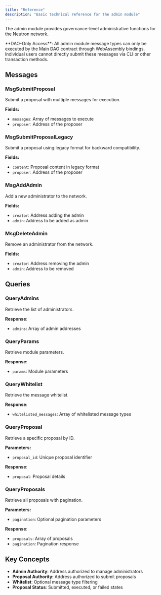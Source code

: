 ```yaml
---
title: "Reference"
description: "Basic technical reference for the admin module"
---
```


The admin module provides governance-level administrative functions for the Neutron network.

<Warning>
**DAO-Only Access**: All admin module message types can only be executed by the Main DAO contract through WebAssembly bindings. Individual users cannot directly submit these messages via CLI or other transaction methods.
</Warning>

## Messages

### MsgSubmitProposal
Submit a proposal with multiple messages for execution.

**Fields:**
- `messages`: Array of messages to execute
- `proposer`: Address of the proposer

### MsgSubmitProposalLegacy
Submit a proposal using legacy format for backward compatibility.

**Fields:**
- `content`: Proposal content in legacy format
- `proposer`: Address of the proposer

### MsgAddAdmin
Add a new administrator to the network.

**Fields:**
- `creator`: Address adding the admin
- `admin`: Address to be added as admin

### MsgDeleteAdmin
Remove an administrator from the network.

**Fields:**
- `creator`: Address removing the admin
- `admin`: Address to be removed

## Queries

### QueryAdmins
Retrieve the list of administrators.

**Response:**
- `admins`: Array of admin addresses

### QueryParams
Retrieve module parameters.

**Response:**
- `params`: Module parameters

### QueryWhitelist
Retrieve the message whitelist.

**Response:**
- `whitelisted_messages`: Array of whitelisted message types

### QueryProposal
Retrieve a specific proposal by ID.

**Parameters:**
- `proposal_id`: Unique proposal identifier

**Response:**
- `proposal`: Proposal details

### QueryProposals
Retrieve all proposals with pagination.

**Parameters:**
- `pagination`: Optional pagination parameters

**Response:**
- `proposals`: Array of proposals
- `pagination`: Pagination response

## Key Concepts

- **Admin Authority**: Address authorized to manage administrators
- **Proposal Authority**: Address authorized to submit proposals
- **Whitelist**: Optional message type filtering
- **Proposal Status**: Submitted, executed, or failed states 